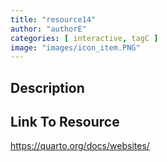 ```yaml
---
title: "resource14"
author: "authorE"
categories: [ interactive, tagC ]
image: "images/icon_item.PNG"
---
```


## Description


## Link To Resource

<a target="_blank" href="https://quarto.org/docs/websites/">https://quarto.org/docs/websites/</a>
